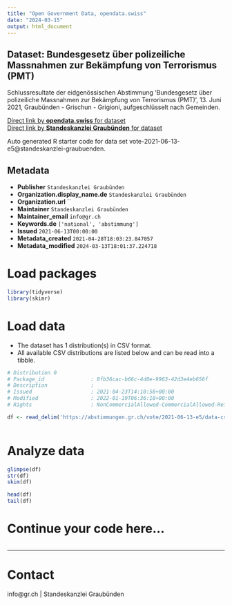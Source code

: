 ```yaml
---
title: "Open Government Data, opendata.swiss"
date: "2024-03-15"
output: html_document
---
```


## Dataset: Bundesgesetz über polizeiliche Massnahmen zur Bekämpfung von Terrorismus (PMT)

Schlussresultate der eidgenössischen Abstimmung 'Bundesgesetz über polizeiliche Massnahmen zur Bekämpfung von Terrorismus (PMT)', 13. Juni 2021, Graubünden - Grischun - Grigioni, aufgeschlüsselt nach Gemeinden.

[Direct link by **opendata.swiss** for dataset](https://opendata.swiss/de/dataset/bundesgesetz-uber-polizeiliche-massnahmen-zur-bekampfung-von-terrorismus-pmt)<br>
[Direct link by **Standeskanzlei Graubünden** for dataset](https://abstimmungen.gr.ch/vote/2021-06-13-e5/data)

Auto generated R starter code for data set vote-2021-06-13-e5@standeskanzlei-graubuenden.

## Metadata

- **Publisher** `Standeskanzlei Graubünden`
- **Organization.display_name.de** `Standeskanzlei Graubünden`
- **Organization.url** ``
- **Maintainer** `Standeskanzlei Graubünden`
- **Maintainer_email** `info@gr.ch`
- **Keywords.de** `['national', 'abstimmung']`
- **Issued** `2021-06-13T00:00:00`
- **Metadata_created** `2021-04-28T18:03:23.847057`
- **Metadata_modified** `2024-03-13T18:01:37.224718`


# Load packages

```r

library(tidyverse)
library(skimr)

```

# Load data

-   The dataset has 1 distribution(s) in CSV format.
-   All available CSV distributions are listed below and can be read into a tibble.

```r

# Distribution 0
# Package_id               : 8fb36cac-b66c-4d0e-9963-42d3e4eb656f
# Description              : 
# Issued                   : 2021-04-23T14:10:58+00:00
# Modified                 : 2022-01-19T06:36:18+00:00
# Rights                   : NonCommercialAllowed-CommercialAllowed-ReferenceRequired

df <- read_delim('https://abstimmungen.gr.ch/vote/2021-06-13-e5/data-csv')



```

# Analyze data

```r

glimpse(df)
str(df)
skim(df)

head(df)
tail(df)

```

# Continue your code here...

```r

```

------------------------------------------------------------------------

# Contact

info@gr.ch | Standeskanzlei Graubünden
